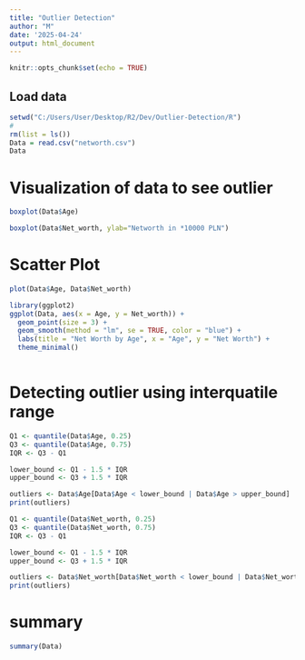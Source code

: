 ```yaml
---
title: "Outlier Detection"
author: "M"
date: '2025-04-24'
output: html_document
---
```


```r
knitr::opts_chunk$set(echo = TRUE)
```

## Load data

```r
setwd("C:/Users/User/Desktop/R2/Dev/Outlier-Detection/R")
#
rm(list = ls())
Data = read.csv("networth.csv")
Data
```
# Visualization of data to see outlier
```r
boxplot(Data$Age)
```
```r
boxplot(Data$Net_worth, ylab="Networth in *10000 PLN")
```
# Scatter Plot
```r
plot(Data$Age, Data$Net_worth)
```
```r
library(ggplot2)
ggplot(Data, aes(x = Age, y = Net_worth)) +
  geom_point(size = 3) +
  geom_smooth(method = "lm", se = TRUE, color = "blue") +
  labs(title = "Net Worth by Age", x = "Age", y = "Net Worth") +
  theme_minimal()
  
```
# Detecting outlier using interquatile range
```r
Q1 <- quantile(Data$Age, 0.25)
Q3 <- quantile(Data$Age, 0.75)
IQR <- Q3 - Q1

lower_bound <- Q1 - 1.5 * IQR
upper_bound <- Q3 + 1.5 * IQR

outliers <- Data$Age[Data$Age < lower_bound | Data$Age > upper_bound]
print(outliers)
```
```r
Q1 <- quantile(Data$Net_worth, 0.25)
Q3 <- quantile(Data$Net_worth, 0.75)
IQR <- Q3 - Q1

lower_bound <- Q1 - 1.5 * IQR
upper_bound <- Q3 + 1.5 * IQR

outliers <- Data$Net_worth[Data$Net_worth < lower_bound | Data$Net_worth > upper_bound]
print(outliers)
```
# summary
```r
summary(Data)
```






























